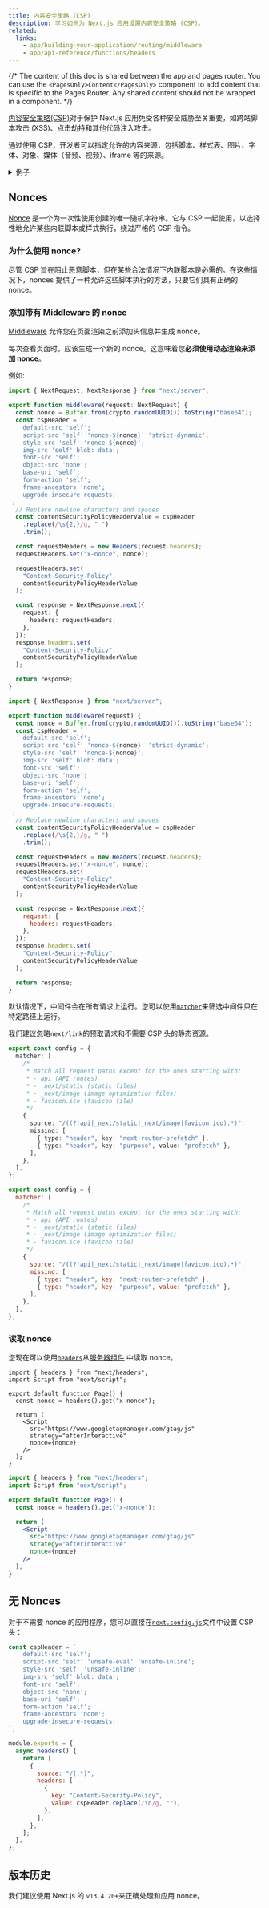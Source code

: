 ```yaml
---
title: 内容安全策略 (CSP)
description: 学习如何为 Next.js 应用设置内容安全策略 (CSP)。
related:
  links:
    - app/building-your-application/routing/middleware
    - app/api-reference/functions/headers
---
```


{/* The content of this doc is shared between the app and pages router. You can use the `<PagesOnly>Content</PagesOnly>` component to add content that is specific to the Pages Router. Any shared content should not be wrapped in a component. */}

[内容安全策略(CSP)](https://developer.mozilla.org/docs/Web/HTTP/CSP)对于保护 Next.js 应用免受各种安全威胁至关重要，如跨站脚本攻击 (XSS)、点击劫持和其他代码注入攻击。

通过使用 CSP，开发者可以指定允许的内容来源，包括脚本、样式表、图片、字体、对象、媒体（音频、视频）、iframe 等的来源。

<details>
  <summary>例子</summary>

- [Strict CSP](https://github.com/vercel/next.js/tree/canary/examples/with-strict-csp)

</details>

## Nonces

[Nonce](https://developer.mozilla.org/docs/Web/HTML/Global_attributes/nonce) 是一个为一次性使用创建的唯一随机字符串。它与 CSP 一起使用，以选择性地允许某些内联脚本或样式执行，绕过严格的 CSP 指令。

### 为什么使用 nonce?

尽管 CSP 旨在阻止恶意脚本，但在某些合法情况下内联脚本是必需的。在这些情况下，nonces 提供了一种允许这些脚本执行的方法，只要它们具有正确的 nonce。

### 添加带有 Middleware 的 nonce

[Middleware](/docs/content/app/building-your-application/routing/middleware) 允许您在页面渲染之前添加头信息并生成 nonce。

每次查看页面时，应该生成一个新的 nonce。这意味着您**必须使用动态渲染来添加 nonce**。

例如:

```ts filename="middleware.ts" switcher
import { NextRequest, NextResponse } from "next/server";

export function middleware(request: NextRequest) {
  const nonce = Buffer.from(crypto.randomUUID()).toString("base64");
  const cspHeader = `
    default-src 'self';
    script-src 'self' 'nonce-${nonce}' 'strict-dynamic';
    style-src 'self' 'nonce-${nonce}';
    img-src 'self' blob: data:;
    font-src 'self';
    object-src 'none';
    base-uri 'self';
    form-action 'self';
    frame-ancestors 'none';
    upgrade-insecure-requests;
`;
  // Replace newline characters and spaces
  const contentSecurityPolicyHeaderValue = cspHeader
    .replace(/\s{2,}/g, " ")
    .trim();

  const requestHeaders = new Headers(request.headers);
  requestHeaders.set("x-nonce", nonce);

  requestHeaders.set(
    "Content-Security-Policy",
    contentSecurityPolicyHeaderValue
  );

  const response = NextResponse.next({
    request: {
      headers: requestHeaders,
    },
  });
  response.headers.set(
    "Content-Security-Policy",
    contentSecurityPolicyHeaderValue
  );

  return response;
}
```

```js filename="middleware.js" switcher
import { NextResponse } from "next/server";

export function middleware(request) {
  const nonce = Buffer.from(crypto.randomUUID()).toString("base64");
  const cspHeader = `
    default-src 'self';
    script-src 'self' 'nonce-${nonce}' 'strict-dynamic';
    style-src 'self' 'nonce-${nonce}';
    img-src 'self' blob: data:;
    font-src 'self';
    object-src 'none';
    base-uri 'self';
    form-action 'self';
    frame-ancestors 'none';
    upgrade-insecure-requests;
`;
  // Replace newline characters and spaces
  const contentSecurityPolicyHeaderValue = cspHeader
    .replace(/\s{2,}/g, " ")
    .trim();

  const requestHeaders = new Headers(request.headers);
  requestHeaders.set("x-nonce", nonce);
  requestHeaders.set(
    "Content-Security-Policy",
    contentSecurityPolicyHeaderValue
  );

  const response = NextResponse.next({
    request: {
      headers: requestHeaders,
    },
  });
  response.headers.set(
    "Content-Security-Policy",
    contentSecurityPolicyHeaderValue
  );

  return response;
}
```

默认情况下，中间件会在所有请求上运行。您可以使用[`matcher`](/docs/content/app/building-your-application/routing/middleware#matcher)来筛选中间件只在特定路径上运行。

我们建议忽略`next/link`的预取请求和不需要 CSP 头的静态资源。

```ts filename="middleware.ts" switcher
export const config = {
  matcher: [
    /*
     * Match all request paths except for the ones starting with:
     * - api (API routes)
     * - _next/static (static files)
     * - _next/image (image optimization files)
     * - favicon.ico (favicon file)
     */
    {
      source: "/((?!api|_next/static|_next/image|favicon.ico).*)",
      missing: [
        { type: "header", key: "next-router-prefetch" },
        { type: "header", key: "purpose", value: "prefetch" },
      ],
    },
  ],
};
```

```js filename="middleware.js" switcher
export const config = {
  matcher: [
    /*
     * Match all request paths except for the ones starting with:
     * - api (API routes)
     * - _next/static (static files)
     * - _next/image (image optimization files)
     * - favicon.ico (favicon file)
     */
    {
      source: "/((?!api|_next/static|_next/image|favicon.ico).*)",
      missing: [
        { type: "header", key: "next-router-prefetch" },
        { type: "header", key: "purpose", value: "prefetch" },
      ],
    },
  ],
};
```

### 读取 nonce

您现在可以使用[`headers`](/docs/content/app/api-reference/functions/headers)从[服务器组件](/docs/content/app/building-your-application/rendering/server-components) 中读取 nonce。

```tsx filename="app/page.tsx" switcher
import { headers } from "next/headers";
import Script from "next/script";

export default function Page() {
  const nonce = headers().get("x-nonce");

  return (
    <Script
      src="https://www.googletagmanager.com/gtag/js"
      strategy="afterInteractive"
      nonce={nonce}
    />
  );
}
```

```jsx filename="app/page.jsx" switcher
import { headers } from "next/headers";
import Script from "next/script";

export default function Page() {
  const nonce = headers().get("x-nonce");

  return (
    <Script
      src="https://www.googletagmanager.com/gtag/js"
      strategy="afterInteractive"
      nonce={nonce}
    />
  );
}
```

## 无 Nonces

对于不需要 nonce 的应用程序，您可以直接在[`next.config.js`](/docs/content/app/api-reference/next-config-js)文件中设置 CSP 头：

```js filename="next.config.js"
const cspHeader = `
    default-src 'self';
    script-src 'self' 'unsafe-eval' 'unsafe-inline';
    style-src 'self' 'unsafe-inline';
    img-src 'self' blob: data:;
    font-src 'self';
    object-src 'none';
    base-uri 'self';
    form-action 'self';
    frame-ancestors 'none';
    upgrade-insecure-requests;
`;

module.exports = {
  async headers() {
    return [
      {
        source: "/(.*)",
        headers: [
          {
            key: "Content-Security-Policy",
            value: cspHeader.replace(/\n/g, ""),
          },
        ],
      },
    ];
  },
};
```

## 版本历史

我们建议使用 Next.js 的 `v13.4.20+`来正确处理和应用 nonce。
